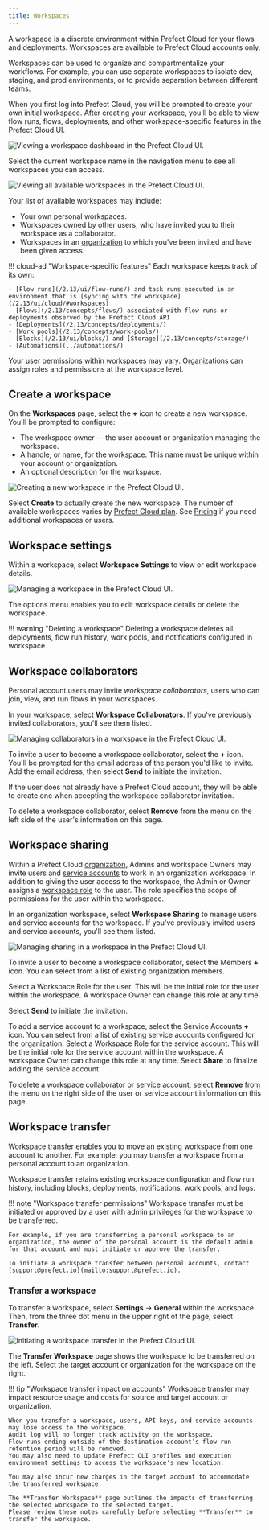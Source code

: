 ```yaml
---
title: Workspaces
---
```



A workspace is a discrete environment within Prefect Cloud for your flows and deployments.
Workspaces are available to Prefect Cloud accounts only.

Workspaces can be used to organize and compartmentalize your workflows.
For example, you can use separate workspaces to isolate dev, staging, and prod environments, or to provide separation between different teams.

When you first log into Prefect Cloud, you will be prompted to create your own initial workspace.
After creating your workspace, you'll be able to view flow runs, flows, deployments, and other workspace-specific features in the Prefect Cloud UI.

![Viewing a workspace dashboard in the Prefect Cloud UI.](/2.13/img/ui/cloud-new-workspace.png)

Select the current workspace name in the navigation menu to see all workspaces you can access.

![Viewing all available workspaces in the Prefect Cloud UI.](/2.13/img/ui/all-workspaces.png)

Your list of available workspaces may include:

- Your own personal workspaces.
- Workspaces owned by other users, who have invited you to their workspace as a collaborator.
- Workspaces in an [organization](/2.13/ui/organizations/) to which you've been invited and have been given access.

!!! cloud-ad "Workspace-specific features"
    Each workspace keeps track of its own:

    - [Flow runs](/2.13/ui/flow-runs/) and task runs executed in an environment that is [syncing with the workspace](/2.13/ui/cloud/#workspaces)
    - [Flows](/2.13/concepts/flows/) associated with flow runs or deployments observed by the Prefect Cloud API
    - [Deployments](/2.13/concepts/deployments/)
    - [Work pools](/2.13/concepts/work-pools/)
    - [Blocks](/2.13/ui/blocks/) and [Storage](/2.13/concepts/storage/)
    - [Automations](../automations/)

Your user permissions within workspaces may vary. [Organizations](/2.13/ui/organizations/) can assign roles and permissions at the workspace level.

## Create a workspace

On the **Workspaces** page, select the **+** icon to create a new workspace. You'll be prompted to configure:

- The workspace owner &mdash; the user account or organization managing the workspace.
- A handle, or name, for the workspace. This name must be unique within your account or organization.
- An optional description for the workspace.

![Creating a new workspace in the Prefect Cloud UI.](/2.13/img/ui/create-workspace.png)

Select **Create** to actually create the new workspace.
The number of available workspaces varies by [Prefect Cloud plan](https://www.prefect.io/pricing/).
See [Pricing](https://www.prefect.io/pricing/) if you need additional workspaces or users.

## Workspace settings

Within a workspace, select **Workspace Settings** to view or edit workspace details.  

![Managing a workspace in the Prefect Cloud UI.](/2.13/img/ui/workspace-settings.png)

The options menu enables you to edit workspace details or delete the workspace.

!!! warning "Deleting a workspace"
    Deleting a workspace deletes all deployments, flow run history, work pools, and notifications configured in workspace.

## Workspace collaborators

Personal account users may invite _workspace collaborators_, users who can join, view, and run flows in your workspaces.

In your workspace, select **Workspace Collaborators**. If you've previously invited collaborators, you'll see them listed.

![Managing collaborators in a workspace in the Prefect Cloud UI.](/2.13/img/ui/workspace-collaborators.png)

To invite a user to become a workspace collaborator, select the **+** icon. You'll be prompted for the email address of the person you'd like to invite. Add the email address, then select **Send** to initiate the invitation.

If the user does not already have a Prefect Cloud account, they will be able to create one when accepting the workspace collaborator invitation.

To delete a workspace collaborator, select **Remove** from the menu on the left side of the user's information on this page.

## Workspace sharing <span class="badge orgs"></span>

Within a Prefect Cloud [organization](/2.13/ui/organizations/), Admins and workspace Owners may invite users and [service accounts](/2.13/ui/service-accounts/) to work in an organization workspace.
In addition to giving the user access to the workspace, the Admin or Owner assigns a [workspace role](/2.13/ui/roles/) to the user.
The role specifies the scope of permissions for the user within the workspace.

In an organization workspace, select **Workspace Sharing** to manage users and service accounts for the workspace.
If you've previously invited users and service accounts, you'll see them listed.

![Managing sharing in a workspace in the Prefect Cloud UI.](/2.13/img/ui/workspace-sharing.png)

To invite a user to become a workspace collaborator, select the Members **+** icon. You can select from a list of existing organization members.

Select a Workspace Role for the user.
This will be the initial role for the user within the workspace. A workspace Owner can change this role at any time.

Select **Send** to initiate the invitation.

To add a service account to a workspace, select the Service Accounts **+** icon.
You can select from a list of existing service accounts configured for the organization.
Select a Workspace Role for the service account. This will be the initial role for the service account within the workspace.
A workspace Owner can change this role at any time. Select **Share** to finalize adding the service account.

To delete a workspace collaborator or service account, select **Remove** from the menu on the right side of the user or service account information on this page.

## Workspace transfer

Workspace transfer enables you to move an existing workspace from one account to another.
For example, you may transfer a workspace from a personal account to an organization.

Workspace transfer retains existing workspace configuration and flow run history, including blocks, deployments, notifications, work pools, and logs.

!!! note "Workspace transfer permissions"
    Workspace transfer must be initiated or approved by a user with admin privileges for the workspace to be transferred.

    For example, if you are transferring a personal workspace to an organization, the owner of the personal account is the default admin for that account and must initiate or approve the transfer.

    To initiate a workspace transfer between personal accounts, contact [support@prefect.io](mailto:support@prefect.io).

### Transfer a workspace

To transfer a workspace, select **Settings**  -> **General** within the workspace.
Then, from the three dot menu in the upper right of the page, select **Transfer**.

![Initiating a workspace transfer in the Prefect Cloud UI.](/2.13/img/ui/workspace-transfer.png)

The **Transfer Workspace** page shows the workspace to be transferred on the left.
Select the target account or organization for the workspace on the right.

!!! tip "Workspace transfer impact on accounts"
    Workspace transfer may impact resource usage and costs for source and target account or organization.

    When you transfer a workspace, users, API keys, and service accounts may lose access to the workspace. 
    Audit log will no longer track activity on the workspace. 
    Flow runs ending outside of the destination account’s flow run retention period will be removed. 
    You may also need to update Prefect CLI profiles and execution environment settings to access the workspace's new location.

    You may also incur new charges in the target account to accommodate the transferred workspace.

    The **Transfer Workspace** page outlines the impacts of transferring the selected workspace to the selected target. 
    Please review these notes carefully before selecting **Transfer** to transfer the workspace.
